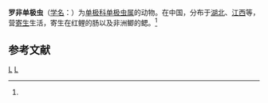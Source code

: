 {{Speciesbox
| genus = Thelohanellus
| species = talipiae
| authority = (Chen, 1998)<ref name='id9710'>{{cite web| url =http://www.bioinfo.cn/db05/BjdwSpecies.php?action=view&id=9710| title =罗非单极虫| work =《中国动物物种编目数据库》| publisher =中国科学院微生物研究所| author =中国科学院动物研究所| accessdate =2009-04-16| deadurl =yes| archiveurl =https://web.archive.org/web/20160305050409/http://www.bioinfo.cn/db05/BjdwSpecies.php?action=view&id=9710| archivedate =2016-03-05}}</ref>
}}

'''罗非单极虫'''（[[学名|学名]]：{{lang|la|''Thelohanellus talipiae''}}）为[[单极科|单极科]][[单极虫属|单极虫属]]的动物。在中国，分布于[[湖北|湖北]]、[[江西|江西]]等，营[[寄生|寄生]]生活，寄生在红鲤的肠以及非洲鲫的鳃。<ref name='id9710'/>

== 参考文献 ==
{{reflist}}

{{Taxonbar}}

[[Category:1998年描述的动物|L]]
[[Category:单极虫属|L]]


{{Cnidarian-stub}}